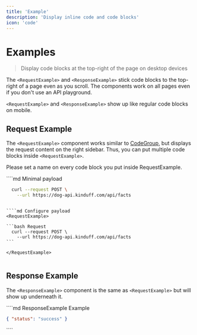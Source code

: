 ```yaml
---
title: 'Example'
description: 'Display inline code and code blocks'
icon: 'code'
---
```


# Examples

> Display code blocks at the top-right of the page on desktop devices

The `<RequestExample>` and `<ResponseExample>` stick code blocks to the top-right of a page even as you scroll. The components work on all pages even if you don't use an API playground.

`<RequestExample>` and `<ResponseExample>` show up like regular code blocks on mobile.

## Request Example

The `<RequestExample>` component works similar to [CodeGroup](/components/code-groups), but displays the request content on the right sidebar. Thus, you can put multiple code blocks inside `<RequestExample>`.

Please set a name on every code block you put inside RequestExample.

<RequestExample>
  ````md Minimal payload
  <RequestExample>

  ```bash Request
    curl --request POST \
      --url https://dog-api.kinduff.com/api/facts
  ```

  </RequestExample>

  
  ````

  ````md Configure payload
  <RequestExample>

  ```bash Request
    curl --request POST \
      --url https://dog-api.kinduff.com/api/facts
  ```

  </RequestExample>

  
  ````
</RequestExample>

## Response Example

The `<ResponseExample>` component is the same as `<RequestExample>` but will show up underneath it.

<ResponseExample>
  ````md ResponseExample Example
  <ResponseExample>

  ```json Response
  { "status": "success" }
  ```

  </ResponseExample>
  ````
</ResponseExample>

